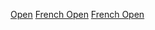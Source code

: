 {{Cat main|2010年法國網球公開賽}}
{{year by category
| m = 2
| c = 0
| d = 1
| y = 0
| cat = 法國網球公開賽
| sortkey = 法國網球公開賽
| parent = 依年份劃分的法國網球公開賽
| subcat = 2010年網球
}}

[[Category:2010年法國體育|Open]]
[[Category:2010年ATP世界巡迴賽|French Open]]
[[Category:2010年WTA巡迴賽|French Open]]